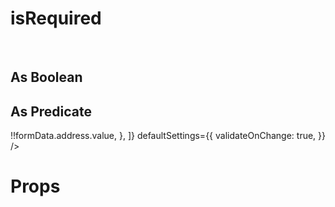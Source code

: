 
<Meta title="Common/isRequired" component={Form} />

# isRequired

<br />

## As Boolean

<Preview>
  <Story name="Boolean">
    <Form
      fields={[
        {
          type: "text",
          name: "field-1",
          label: "Not Required",
        },
        {
          type: "text",
          name: "field-2",
          label: "Required",
          isRequired: true,
        },
      ]}
      defaultSettings={{
        validateOnChange: true,
      }}
    />
  </Story>
</Preview>

## As Predicate

<Preview>
  <Story name="Predicate">
    <Form
      fields={[
        {
          type: "text",
          name: "address",
          label: "Address",
        },
        {
          type: "text",
          name: "city",
          label: "City",
          placeholder: "Required if address filled",
          isRequired: formData => !!formData.address.value,
        },
      ]}
      defaultSettings={{
        validateOnChange: true,
      }}
    />
  </Story>
</Preview>

# Props

<Props of={Form} />
